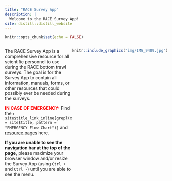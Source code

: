 ```yaml
---
title: "RACE Survey App"
description: |
  Welcome to the RACE Survey App!
site: distill::distill_website
---
```


```r
knitr::opts_chunk$set(echo = FALSE)
```


:::: {style="display: flex;"}

::: {}
The RACE Survey App is a comprehensive resource for all scientific personnel to use during the RACE bottom trawl surveys. The goal is for the Survey App to contain all information, manuals, forms, or other resources that could possibly ever be needed during the surveys.

<span style="color: red;">**IN CASE OF EMERGENCY:**</span> Find the `r site$title_link_inline[grepl(x = site$title, pattern = "EMERGENCY Flow Chart")] ` and [resource pages](.././docs/safety_illness_and_injury_reporting.html) here. 

**If you are unable to see the navigation bar at the top of the page,** please maximize your browser window and/or resize the Survey App (using `Ctrl +` and `Ctrl -`) until you are able to see the menu.
:::

::: {}
```r
knitr::include_graphics("img/IMG_9489.jpg")
```
:::

::::





